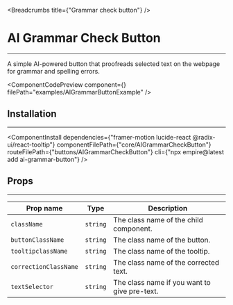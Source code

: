 

<Breadcrumbs title={"Grammar check button"} />

# AI Grammar Check Button

---

A simple AI-powered button that proofreads selected text on the webpage for grammar and spelling errors.

<ComponentCodePreview
  component={<AIGrammarButtonExample />}
  filePath="examples/AIGrammarButtonExample"
/>

## Installation

---

<ComponentInstall
  dependencies={"framer-motion lucide-react @radix-ui/react-tooltip"}
  componentFilePath={"core/AIGrammarCheckButton"}
  routeFilePath={"buttons/AIGrammarCheckButton"}
  cli={"npx empire@latest add ai-grammar-button"}
/>

## Props

---

| Prop name             | Type     | Description                                  |
| --------------------- | -------- | -------------------------------------------- |
| `className`           | `string` | The class name of the child component.       |
| `buttonClassName`     | `string` | The class name of the button.                |
| `tooltipclassName`    | `string` | The class name of the tooltip.               |
| `correctionClassName` | `string` | The class name of the corrected text.        |
| `textSelector`        | `string` | The class name if you want to give pre-text. |
